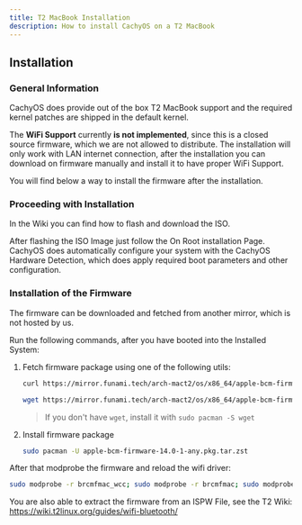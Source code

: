 ```yaml
---
title: T2 MacBook Installation
description: How to install CachyOS on a T2 MacBook
---
```



## Installation

### General Information

CachyOS does provide out of the box T2 MacBook support and the required kernel patches are shipped in the default kernel.

The **WiFi Support** currently **is not implemented**, since this is a closed source firmware, which we are not allowed to distribute.
The installation will only work with LAN internet connection, after the installation you can download on firmware manually and install it to have proper WiFi Support.

You will find below a way to install the firmware after the installation.

### Proceeding with Installation

In the Wiki you can find how to flash and download the ISO.

After flashing the ISO Image just follow the On Root installation Page.
CachyOS does automatically configure your system with the CachyOS Hardware Detection, which does apply required boot parameters and other configuration.

### Installation of the Firmware

The firmware can be downloaded and fetched from another mirror, which is not hosted by us.

Run the following commands, after you have booted into the Installed System:

<Steps>

1. Fetch firmware package using one of the following utils:

    <Tabs>

    <TabItem label="using curl">

    ```sh
    curl https://mirror.funami.tech/arch-mact2/os/x86_64/apple-bcm-firmware-14.0-1-any.pkg.tar.zst -o apple-bcm-firmware-14.0-1-any.pkg.tar.zst
    ```
    
    </TabItem>
    <TabItem label="using wget">
    
    ```sh
    wget https://mirror.funami.tech/arch-mact2/os/x86_64/apple-bcm-firmware-14.0-1-any.pkg.tar.zst
    ```
    > If you don't have `wget`, install it with `sudo pacman -S wget`
    
    </TabItem>
    </Tabs>

2. Install firmware package
    ```sh
    sudo pacman -U apple-bcm-firmware-14.0-1-any.pkg.tar.zst
    ```

</Steps>

After that modprobe the firmware and reload the wifi driver:
```bash
sudo modprobe -r brcmfmac_wcc; sudo modprobe -r brcmfmac; sudo modprobe brcmfmac`
```

You are also able to extract the firmware from an ISPW File, see the T2 Wiki:
https://wiki.t2linux.org/guides/wifi-bluetooth/
